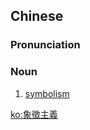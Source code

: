 ==Chinese==
{{zh-forms|s=象征主义|type=22}}

===Pronunciation===
{{zh-pron
|m=xiàngzhēngzhǔyì
|c=zoeng6 zing1 zyu2 ji6
|cat=n
}}

===Noun===
{{zh-noun}}

# {{lb|zh|art}} [[symbolism]]

[[ko:象徵主義]]
